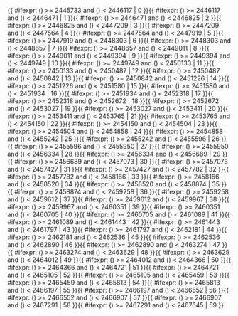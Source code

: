 <includeonly>{{ #ifexpr: ({{{1}}}) >= 2445733 and ({{{1}}}) < 2446117 | 0 }}{{ #ifexpr: ({{{1}}}) >= 2446117 and ({{{1}}}) < 2446471 | 1 }}{{ #ifexpr: ({{{1}}}) >= 2446471 and ({{{1}}}) < 2446825 | 2 }}{{ #ifexpr: ({{{1}}}) >= 2446825 and ({{{1}}}) < 2447209 | 3 }}{{ #ifexpr: ({{{1}}}) >= 2447209 and ({{{1}}}) < 2447564 | 4 }}{{ #ifexpr: ({{{1}}}) >= 2447564 and ({{{1}}}) < 2447919 | 5 }}{{ #ifexpr: ({{{1}}}) >= 2447919 and ({{{1}}}) < 2448303 | 6 }}{{ #ifexpr: ({{{1}}}) >= 2448303 and ({{{1}}}) < 2448657 | 7 }}{{ #ifexpr: ({{{1}}}) >= 2448657 and ({{{1}}}) < 2449011 | 8 }}{{ #ifexpr: ({{{1}}}) >= 2449011 and ({{{1}}}) < 2449394 | 9 }}{{ #ifexpr: ({{{1}}}) >= 2449394 and ({{{1}}}) < 2449749 | 10 }}{{ #ifexpr: ({{{1}}}) >= 2449749 and ({{{1}}}) < 2450133 | 11 }}{{ #ifexpr: ({{{1}}}) >= 2450133 and ({{{1}}}) < 2450487 | 12 }}{{ #ifexpr: ({{{1}}}) >= 2450487 and ({{{1}}}) < 2450842 | 13 }}{{ #ifexpr: ({{{1}}}) >= 2450842 and ({{{1}}}) < 2451226 | 14 }}{{ #ifexpr: ({{{1}}}) >= 2451226 and ({{{1}}}) < 2451580 | 15 }}{{ #ifexpr: ({{{1}}}) >= 2451580 and ({{{1}}}) < 2451934 | 16 }}{{ #ifexpr: ({{{1}}}) >= 2451934 and ({{{1}}}) < 2452318 | 17 }}{{ #ifexpr: ({{{1}}}) >= 2452318 and ({{{1}}}) < 2452672 | 18 }}{{ #ifexpr: ({{{1}}}) >= 2452672 and ({{{1}}}) < 2453027 | 19 }}{{ #ifexpr: ({{{1}}}) >= 2453027 and ({{{1}}}) < 2453411 | 20 }}{{ #ifexpr: ({{{1}}}) >= 2453411 and ({{{1}}}) < 2453765 | 21 }}{{ #ifexpr: ({{{1}}}) >= 2453765 and ({{{1}}}) < 2454150 | 22 }}{{ #ifexpr: ({{{1}}}) >= 2454150 and ({{{1}}}) < 2454504 | 23 }}{{ #ifexpr: ({{{1}}}) >= 2454504 and ({{{1}}}) < 2454858 | 24 }}{{ #ifexpr: ({{{1}}}) >= 2454858 and ({{{1}}}) < 2455242 | 25 }}{{ #ifexpr: ({{{1}}}) >= 2455242 and ({{{1}}}) < 2455596 | 26 }}{{ #ifexpr: ({{{1}}}) >= 2455596 and ({{{1}}}) < 2455950 | 27 }}{{ #ifexpr: ({{{1}}}) >= 2455950 and ({{{1}}}) < 2456334 | 28 }}{{ #ifexpr: ({{{1}}}) >= 2456334 and ({{{1}}}) < 2456689 | 29 }}{{ #ifexpr: ({{{1}}}) >= 2456689 and ({{{1}}}) < 2457073 | 30 }}{{ #ifexpr: ({{{1}}}) >= 2457073 and ({{{1}}}) < 2457427 | 31 }}{{ #ifexpr: ({{{1}}}) >= 2457427 and ({{{1}}}) < 2457782 | 32 }}{{ #ifexpr: ({{{1}}}) >= 2457782 and ({{{1}}}) < 2458166 | 33 }}{{ #ifexpr: ({{{1}}}) >= 2458166 and ({{{1}}}) < 2458520 | 34 }}{{ #ifexpr: ({{{1}}}) >= 2458520 and ({{{1}}}) < 2458874 | 35 }}{{ #ifexpr: ({{{1}}}) >= 2458874 and ({{{1}}}) < 2459258 | 36 }}{{ #ifexpr: ({{{1}}}) >= 2459258 and ({{{1}}}) < 2459612 | 37 }}{{ #ifexpr: ({{{1}}}) >= 2459612 and ({{{1}}}) < 2459967 | 38 }}{{ #ifexpr: ({{{1}}}) >= 2459967 and ({{{1}}}) < 2460351 | 39 }}{{ #ifexpr: ({{{1}}}) >= 2460351 and ({{{1}}}) < 2460705 | 40 }}{{ #ifexpr: ({{{1}}}) >= 2460705 and ({{{1}}}) < 2461089 | 41 }}{{ #ifexpr: ({{{1}}}) >= 2461089 and ({{{1}}}) < 2461443 | 42 }}{{ #ifexpr: ({{{1}}}) >= 2461443 and ({{{1}}}) < 2461797 | 43 }}{{ #ifexpr: ({{{1}}}) >= 2461797 and ({{{1}}}) < 2462181 | 44 }}{{ #ifexpr: ({{{1}}}) >= 2462181 and ({{{1}}}) < 2462536 | 45 }}{{ #ifexpr: ({{{1}}}) >= 2462536 and ({{{1}}}) < 2462890 | 46 }}{{ #ifexpr: ({{{1}}}) >= 2462890 and ({{{1}}}) < 2463274 | 47 }}{{ #ifexpr: ({{{1}}}) >= 2463274 and ({{{1}}}) < 2463629 | 48 }}{{ #ifexpr: ({{{1}}}) >= 2463629 and ({{{1}}}) < 2464012 | 49 }}{{ #ifexpr: ({{{1}}}) >= 2464012 and ({{{1}}}) < 2464366 | 50 }}{{ #ifexpr: ({{{1}}}) >= 2464366 and ({{{1}}}) < 2464721 | 51 }}{{ #ifexpr: ({{{1}}}) >= 2464721 and ({{{1}}}) < 2465105 | 52 }}{{ #ifexpr: ({{{1}}}) >= 2465105 and ({{{1}}}) < 2465459 | 53 }}{{ #ifexpr: ({{{1}}}) >= 2465459 and ({{{1}}}) < 2465813 | 54 }}{{ #ifexpr: ({{{1}}}) >= 2465813 and ({{{1}}}) < 2466197 | 55 }}{{ #ifexpr: ({{{1}}}) >= 2466197 and ({{{1}}}) < 2466552 | 56 }}{{ #ifexpr: ({{{1}}}) >= 2466552 and ({{{1}}}) < 2466907 | 57 }}{{ #ifexpr: ({{{1}}}) >= 2466907 and ({{{1}}}) < 2467291 | 58 }}{{ #ifexpr: ({{{1}}}) >= 2467291 and ({{{1}}}) < 2467645 | 59 }}</includeonly><noinclude>{{Chinese calendar/doc}}

[[Category:使用了分析程序的模板|{{PAGENAME}}]]

</noinclude>